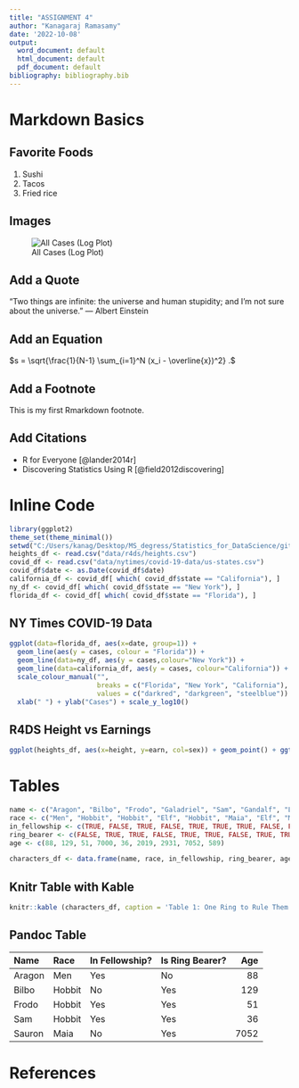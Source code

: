 ```yaml
---
title: "ASSIGNMENT 4"
author: "Kanagaraj Ramasamy"
date: '2022-10-08'
output:
  word_document: default
  html_document: default
  pdf_document: default
bibliography: bibliography.bib
---
```


# Markdown Basics

## Favorite Foods
  1. Sushi
  2. Tacos
  3. Fried rice

## Images

  ![All Cases (Log Plot)](C:/Users/kanag/Desktop/MS_degress/Statistics_for_DataScience/gitrepo/dsc520/completed/assignment04/plots/10-all-cases-log.png)

## Add a Quote
“Two things are infinite: the universe and human stupidity; and I'm not sure about the universe.”
― Albert Einstein

## Add an Equation

$s = \sqrt{\frac{1}{N-1} \sum_{i=1}^N (x_i - \overline{x})^2} .$

## Add a Footnote

This is my first Rmarkdown footnote.

## Add Citations

* R for Everyone [@lander2014r]
* Discovering Statistics Using R [@field2012discovering]

# Inline Code

```r
library(ggplot2)
theme_set(theme_minimal())
setwd("C:/Users/kanag/Desktop/MS_degress/Statistics_for_DataScience/gitrepo/dsc520")
heights_df <- read.csv("data/r4ds/heights.csv")
covid_df <- read.csv("data/nytimes/covid-19-data/us-states.csv")
covid_df$date <- as.Date(covid_df$date)
california_df <- covid_df[ which( covid_df$state == "California"), ]
ny_df <- covid_df[ which( covid_df$state == "New York"), ]
florida_df <- covid_df[ which( covid_df$state == "Florida"), ]

```

## NY Times COVID-19 Data
```r
ggplot(data=florida_df, aes(x=date, group=1)) +
  geom_line(aes(y = cases, colour = "Florida")) +
  geom_line(data=ny_df, aes(y = cases,colour="New York")) +
  geom_line(data=california_df, aes(y = cases, colour="California")) +
  scale_colour_manual("",
                      breaks = c("Florida", "New York", "California"),
                      values = c("darkred", "darkgreen", "steelblue")) +
  xlab(" ") + ylab("Cases") + scale_y_log10()
```
## R4DS Height vs Earnings

```r
ggplot(heights_df, aes(x=height, y=earn, col=sex)) + geom_point() + ggtitle("Height vs. Earnings") + xlab("Height (Inches)") + ylab("Earnings (Dollars)")
```

# Tables
```r
name <- c("Aragon", "Bilbo", "Frodo", "Galadriel", "Sam", "Gandalf", "Legolas", "Sauron", "Gollum")
race <- c("Men", "Hobbit", "Hobbit", "Elf", "Hobbit", "Maia", "Elf", "Maia", "Hobbit")
in_fellowship <- c(TRUE, FALSE, TRUE, FALSE, TRUE, TRUE, TRUE, FALSE, FALSE)
ring_bearer <- c(FALSE, TRUE, TRUE, FALSE, TRUE, TRUE, FALSE, TRUE, TRUE)
age <- c(88, 129, 51, 7000, 36, 2019, 2931, 7052, 589)

characters_df <- data.frame(name, race, in_fellowship, ring_bearer, age)

```


## Knitr Table with Kable
```r
knitr::kable (characters_df, caption = 'Table 1: One Ring to Rule Them All')
```

## Pandoc Table

 Name      | Race      | In Fellowship? | Is Ring Bearer?| Age  
:----------|:----------|:----------     |:----------     |----------:
 Aragon    | Men       | Yes            | No             | 88     
 Bilbo     | Hobbit    | No             | Yes            | 129    
 Frodo     | Hobbit    | Yes            | Yes            | 51     
 Sam       | Hobbit    | Yes            | Yes            | 36     
 Sauron    | Maia      | No             | Yes            | 7052   


# References